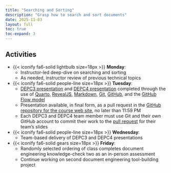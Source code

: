 ```yaml
---
title: "Searching and Sorting"
description: "Grasp how to search and sort documents"
date: 2025-11-03
layout: full
toc: true
toc-expand: 3
---
```


## Activities

- {{< iconify fa6-solid lightbulb size=18px >}} **Monday**:
  - Instructor-led deep-dive on searching and sorting
  - As needed, instructor review of previous technical topics
- {{< iconify fa6-solid people-line size=18px >}} **Tuesday**:
  - [DEPC3 presentation](/slides/deco/weekten/index.qmd) and [DEPC4
  presentation](/slides/dePC/weekeleven/index.qmd) completed through the use of
  [Quarto](https://quarto.org/), [RevealJS](https://revealjs.com/),
  [Markdown](https://www.markdownguide.org/), [Git](https://git-scm.com/),
  [GitHub](https://github.com/), and the [GitHub Flow
  model](https://docs.github.com/en/get-started/quickstart/github-flow)
  - Presentation available, in final form, as a pull request in the [GitHub
  repository for the course web
  site](https://github.com/prosegrammers/www.prosegrammers.com), no later than
  11:59 PM
  - Each DEPC3 and DEPC4 team member must use Git and their own GitHub account to commit
  their work to the [pull
  request](https://docs.github.com/en/pull-requests/collaborating-with-pull-requests/proposing-changes-to-your-work-with-pull-requests/about-pull-requests)
  for their team's slides
- {{< iconify fa6-solid people-line size=18px >}} **Wednesday**:
  - Team-based delivery of DEPC3 and DEPC4 presentations
- {{< iconify fa6-solid gears size=18px >}} **Friday**:
  - Randomly selected ordering of class completes document engineering
  knowledge-check two as an in-person assessment
  - Continue working on second document engineering tool-building project
